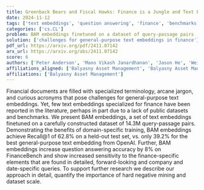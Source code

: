 ```yaml
---
title: Greenback Bears and Fiscal Hawks: Finance is a Jungle and Text Embeddings Must Adapt
date: 2024-11-12
tags: ['text embeddings', 'question answering', 'finance', 'benchmarks', 'domain-specific training', 'public datasets', 'dataset scale', 'hard negative mining']
categories: ['cs.CL']
problem: BAM embeddings finetuned on a dataset of query-passage pairs
solution: ['challenges for general-purpose text embeddings in finance']
pdf_url: https://arxiv.org/pdf/2411.07142
arx_url: https://arxiv.org/abs/2411.07142
score: 6
authors: ['Peter Anderson', 'Mano Vikash Janardhanan', 'Jason He', 'Wei Cheng', 'Charlie Flanagan']
affiliations_aligned: ['Balyasny Asset Management', 'Balyasny Asset Management', 'Balyasny Asset Management', 'Balyasny Asset Management', 'Balyasny Asset Management']
affiliations: ['Balyasny Asset Management']
---
```



Financial documents are filled with specialized terminology, arcane jargon, and curious acronyms that pose challenges for general-purpose text embeddings. Yet, few text embeddings specialized for finance have been reported in the literature, perhaps in part due to a lack of public datasets and benchmarks. We present BAM embeddings, a set of text embeddings finetuned on a carefully constructed dataset of 14.3M query-passage pairs. Demonstrating the benefits of domain-specific training, BAM embeddings achieve Recall@1 of 62.8% on a held-out test set, vs. only 39.2% for the best general-purpose text embedding from OpenAI. Further, BAM embeddings increase question answering accuracy by 8% on FinanceBench and show increased sensitivity to the finance-specific elements that are found in detailed, forward-looking and company and date-specific queries. To support further research we describe our approach in detail, quantify the importance of hard negative mining and dataset scale.
